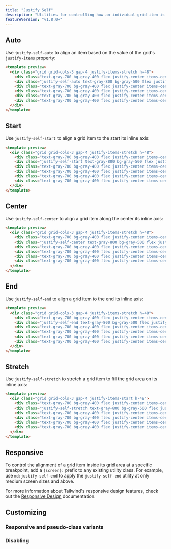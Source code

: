 ```yaml
---
title: "Justify Self"
description: "Utilities for controlling how an individual grid item is aligned along its inline axis."
featureVersion: "v1.8.0+"
---
```




## Auto

Use `justify-self-auto` to align an item based on the value of the grid's `justify-items` property:

```html
<template preview>
  <div class="grid grid-cols-3 gap-4 justify-items-stretch h-48">
    <div class="text-gray-700 bg-gray-400 flex justify-center items-center px-4 py-2">1</div>
    <div class="justify-self-auto text-gray-800 bg-gray-500 flex justify-center items-center px-4 py-2">2</div>
    <div class="text-gray-700 bg-gray-400 flex justify-center items-center px-4 py-2">3</div>
    <div class="text-gray-700 bg-gray-400 flex justify-center items-center px-4 py-2">4</div>
    <div class="text-gray-700 bg-gray-400 flex justify-center items-center px-4 py-2">5</div>
    <div class="text-gray-700 bg-gray-400 flex justify-center items-center px-4 py-2">6</div>
  </div>
</template>
```

## Start

Use `justify-self-start` to align a grid item to the start its inline axis:

```html
<template preview>
  <div class="grid grid-cols-3 gap-4 justify-items-stretch h-48">
    <div class="text-gray-700 bg-gray-400 flex justify-center items-center px-4 py-2">1</div>
    <div class="justify-self-start text-gray-800 bg-gray-500 flex justify-center items-center px-4 py-2">2</div>
    <div class="text-gray-700 bg-gray-400 flex justify-center items-center px-4 py-2">3</div>
    <div class="text-gray-700 bg-gray-400 flex justify-center items-center px-4 py-2">4</div>
    <div class="text-gray-700 bg-gray-400 flex justify-center items-center px-4 py-2">5</div>
    <div class="text-gray-700 bg-gray-400 flex justify-center items-center px-4 py-2">6</div>
  </div>
</template>
```

## Center

Use `justify-self-center` to align a grid item along the center its inline axis:

```html
<template preview>
  <div class="grid grid-cols-3 gap-4 justify-items-stretch h-48">
    <div class="text-gray-700 bg-gray-400 flex justify-center items-center px-4 py-2">1</div>
    <div class="justify-self-center text-gray-800 bg-gray-500 flex justify-center items-center px-4 py-2">2</div>
    <div class="text-gray-700 bg-gray-400 flex justify-center items-center px-4 py-2">3</div>
    <div class="text-gray-700 bg-gray-400 flex justify-center items-center px-4 py-2">4</div>
    <div class="text-gray-700 bg-gray-400 flex justify-center items-center px-4 py-2">5</div>
    <div class="text-gray-700 bg-gray-400 flex justify-center items-center px-4 py-2">6</div>
  </div>
</template>
```

## End

Use `justify-self-end` to align a grid item to the end its inline axis:

```html
<template preview>
  <div class="grid grid-cols-3 gap-4 justify-items-stretch h-48">
    <div class="text-gray-700 bg-gray-400 flex justify-center items-center px-4 py-2">1</div>
    <div class="justify-self-end text-gray-800 bg-gray-500 flex justify-center items-center px-4 py-2">2</div>
    <div class="text-gray-700 bg-gray-400 flex justify-center items-center px-4 py-2">3</div>
    <div class="text-gray-700 bg-gray-400 flex justify-center items-center px-4 py-2">4</div>
    <div class="text-gray-700 bg-gray-400 flex justify-center items-center px-4 py-2">5</div>
    <div class="text-gray-700 bg-gray-400 flex justify-center items-center px-4 py-2">6</div>
  </div>
</template>
```

## Stretch

Use `justify-self-stretch` to stretch a grid item to fill the grid area on its inline axis:

```html
<template preview>
  <div class="grid grid-cols-3 gap-4 justify-items-start h-48">
    <div class="text-gray-700 bg-gray-400 flex justify-center items-center px-4 py-2">1</div>
    <div class="justify-self-stretch text-gray-800 bg-gray-500 flex justify-center items-center px-4 py-2">2</div>
    <div class="text-gray-700 bg-gray-400 flex justify-center items-center px-4 py-2">3</div>
    <div class="text-gray-700 bg-gray-400 flex justify-center items-center px-4 py-2">4</div>
    <div class="text-gray-700 bg-gray-400 flex justify-center items-center px-4 py-2">5</div>
    <div class="text-gray-700 bg-gray-400 flex justify-center items-center px-4 py-2">6</div>
  </div>
</template>
```

## Responsive

To control the alignment of a grid item inside its grid area at a specific breakpoint, add a `{screen}:` prefix to any existing utility class. For example, use `md:justify-self-end` to apply the `justify-self-end` utility at only medium screen sizes and above.

For more information about Tailwind's responsive design features, check out the [Responsive Design](/docs/responsive-design) documentation.

## Customizing

### Responsive and pseudo-class variants

<Variants plugin="justifySelf" name="justify-self" />

### Disabling

<Disabling plugin="justifySelf" name="justify-self" />
